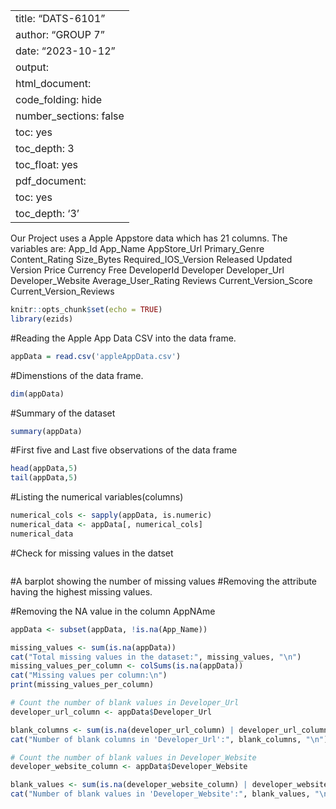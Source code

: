 -------------------
title: "DATS-6101"
author: "GROUP 7"
date: "2023-10-12"
output: 
  html_document:
    code_folding: hide
    number_sections: false
    toc: yes
    toc_depth: 3
    toc_float: yes
  pdf_document:
    toc: yes
    toc_depth: '3'
--------------------
Our Project uses a Apple Appstore data which has 21 columns. The variables are:
App_Id
App_Name
AppStore_Url
Primary_Genre
Content_Rating
Size_Bytes
Required_IOS_Version
Released
Updated
Version
Price
Currency
Free
DeveloperId
Developer
Developer_Url
Developer_Website
Average_User_Rating
Reviews
Current_Version_Score
Current_Version_Reviews

```r
knitr::opts_chunk$set(echo = TRUE)
library(ezids)
```
#Reading the Apple App Data CSV into the data frame.
```r
appData = read.csv('appleAppData.csv')
```
#Dimenstions of the data frame.
```r
dim(appData)
```
#Summary of the dataset
```r
summary(appData)
```
#First five and Last five observations of the data frame
```r
head(appData,5)
tail(appData,5)
```
#Listing the numerical variables(columns)
```r
numerical_cols <- sapply(appData, is.numeric)
numerical_data <- appData[, numerical_cols]
numerical_data
```
#Check for missing values in the datset
```r

```

#A barplot showing the number of missing values
#Removing the attribute having the highest missing values.


#Removing the NA value in the column AppNAme
```r
appData <- subset(appData, !is.na(App_Name))
```

```r
missing_values <- sum(is.na(appData))
cat("Total missing values in the dataset:", missing_values, "\n")
missing_values_per_column <- colSums(is.na(appData))
cat("Missing values per column:\n")
print(missing_values_per_column)
```

```r
# Count the number of blank values in Developer_Url
developer_url_column <- appData$Developer_Url

blank_columns <- sum(is.na(developer_url_column) | developer_url_column == "")
cat("Number of blank columns in 'Developer_Url':", blank_columns, "\n")
```


```r
# Count the number of blank values in Developer_Website
developer_website_column <- appData$Developer_Website

blank_values <- sum(is.na(developer_website_column) | developer_website_column == "")
cat("Number of blank values in 'Developer_Website':", blank_values, "\n")
```


